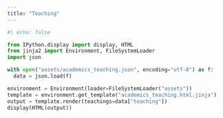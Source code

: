 ```yaml
---
title: "Teaching"
---
```


```python
#| echo: false

from IPython.display import display, HTML
from jinja2 import Environment, FileSystemLoader
import json

with open("assets/academics_teaching.json", encoding="utf-8") as f:
  data = json.load(f)

environment = Environment(loader=FileSystemLoader("assets"))
template = environment.get_template("academics_teaching.html.jinja")
output = template.render(teachings=data["teaching"])
display(HTML(output))
```
